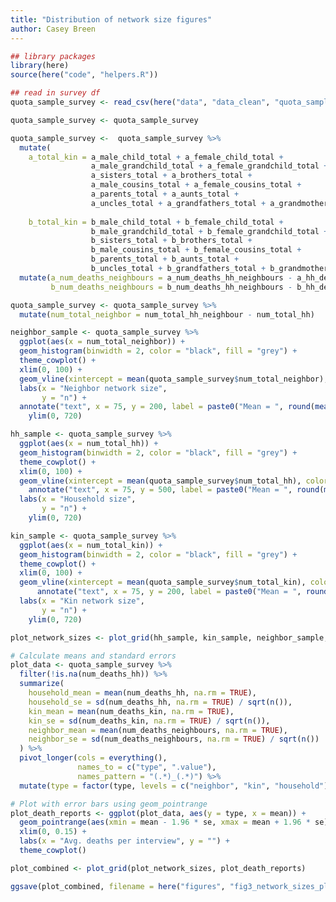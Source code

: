 ```yaml
---
title: "Distribution of network size figures"
author: Casey Breen
---
```


```r
## library packages 
library(here)
source(here("code", "helpers.R"))
```



```r
## read in survey df
quota_sample_survey <- read_csv(here("data", "data_clean", "quota_sample_survey.csv")) # %>% filter(health_zone != "Nyunzu")

quota_sample_survey <- quota_sample_survey
```


```r
quota_sample_survey <-  quota_sample_survey %>% 
  mutate(
    a_total_kin = a_male_child_total + a_female_child_total +
                  a_male_grandchild_total + a_female_grandchild_total +
                  a_sisters_total + a_brothers_total +
                  a_male_cousins_total + a_female_cousins_total +
                  a_parents_total + a_aunts_total +
                  a_uncles_total + a_grandfathers_total + a_grandmothers_total,
                  
    b_total_kin = b_male_child_total + b_female_child_total +
                  b_male_grandchild_total + b_female_grandchild_total +
                  b_sisters_total + b_brothers_total +
                  b_male_cousins_total + b_female_cousins_total +
                  b_parents_total + b_aunts_total +
                  b_uncles_total + b_grandfathers_total + b_grandmothers_total) %>% 
  mutate(a_num_deaths_neighbours = a_num_deaths_hh_neighbours - a_hh_deaths, 
         b_num_deaths_neighbours = b_num_deaths_hh_neighbours - b_hh_deaths)
```


```r
quota_sample_survey <- quota_sample_survey %>% 
  mutate(num_total_neighbor = num_total_hh_neighbour - num_total_hh)

neighbor_sample <- quota_sample_survey %>% 
  ggplot(aes(x = num_total_neighbor)) + 
  geom_histogram(binwidth = 2, color = "black", fill = "grey") + 
  theme_cowplot() + 
  xlim(0, 100) + 
  geom_vline(xintercept = mean(quota_sample_survey$num_total_neighbor), color = "blue", linetype = "dashed", linewidth = 1) +
  labs(x = "Neighbor network size", 
       y = "n") + 
  annotate("text", x = 75, y = 200, label = paste0("Mean = ", round(mean(quota_sample_survey$num_total_neighbor), 1)), color = "blue") + 
    ylim(0, 720) 

hh_sample <- quota_sample_survey %>% 
  ggplot(aes(x = num_total_hh)) + 
  geom_histogram(binwidth = 2, color = "black", fill = "grey") +  
  theme_cowplot() + 
  xlim(0, 100) + 
  geom_vline(xintercept = mean(quota_sample_survey$num_total_hh), color = "blue", linetype = "dashed", linewidth = 1) +
    annotate("text", x = 75, y = 500, label = paste0("Mean = ", round(mean(quota_sample_survey$num_total_hh), 1)), color = "blue") +  # Corrected annotation function
  labs(x = "Household size",
       y = "n") + 
    ylim(0, 720) 

kin_sample <- quota_sample_survey %>% 
  ggplot(aes(x = num_total_kin)) + 
  geom_histogram(binwidth = 2, color = "black", fill = "grey") +  
  theme_cowplot() + 
  xlim(0, 100) + 
  geom_vline(xintercept = mean(quota_sample_survey$num_total_kin), color = "blue", linetype = "dashed", linewidth = 1) +
      annotate("text", x = 75, y = 200, label = paste0("Mean = ", round(mean(quota_sample_survey$num_total_kin), 1)), color = "blue") +  # Corrected annotation function
  labs(x = "Kin network size",
       y = "n") + 
    ylim(0, 720) 

plot_network_sizes <- plot_grid(hh_sample, kin_sample, neighbor_sample, ncol = 1)
```



```r
# Calculate means and standard errors
plot_data <- quota_sample_survey %>% 
  filter(!is.na(num_deaths_hh)) %>% 
  summarize(
    household_mean = mean(num_deaths_hh, na.rm = TRUE),
    household_se = sd(num_deaths_hh, na.rm = TRUE) / sqrt(n()),
    kin_mean = mean(num_deaths_kin, na.rm = TRUE),
    kin_se = sd(num_deaths_kin, na.rm = TRUE) / sqrt(n()),
    neighbor_mean = mean(num_deaths_neighbours, na.rm = TRUE),
    neighbor_se = sd(num_deaths_neighbours, na.rm = TRUE) / sqrt(n())
  ) %>% 
  pivot_longer(cols = everything(), 
               names_to = c("type", ".value"), 
               names_pattern = "(.*)_(.*)") %>% 
  mutate(type = factor(type, levels = c("neighbor", "kin", "household")))  # Arrange the y-axis order

# Plot with error bars using geom_pointrange
plot_death_reports <- ggplot(plot_data, aes(y = type, x = mean)) + 
  geom_pointrange(aes(xmin = mean - 1.96 * se, xmax = mean + 1.96 * se), size = 0.8, color = "darkred") +  # Add error bars
  xlim(0, 0.15) + 
  labs(x = "Avg. deaths per interview", y = "") + 
  theme_cowplot()
```


```r
plot_combined <- plot_grid(plot_network_sizes, plot_death_reports)

ggsave(plot_combined, filename = here("figures", "fig3_network_sizes_plot.png"), width = 7, height = 5)
```


